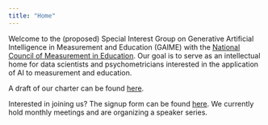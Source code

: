 ```yaml
---
title: "Home"
---
```


Welcome to the (proposed) Special Interest Group on Generative Artificial Intelligence in Measurement and Education (GAIME) with the [National Council of Measurement in Education](https://www.ncme.org/home). Our goal is to serve as an intellectual home for data scientists and psychometricians interested in the application of AI to measurement and education.

A draft of our charter can be found [here](https://christopherormerod.github.io/gaime/about.html).

Interested in joining us? The signup form can be found [here](https://docs.google.com/forms/d/e/1FAIpQLSf7QGMsxipgugmZjKlgy3ESr3HC4ltEQ-0ahRExgFHTZfOV-A/viewform). We currently hold monthly meetings and are organizing a speaker series.
